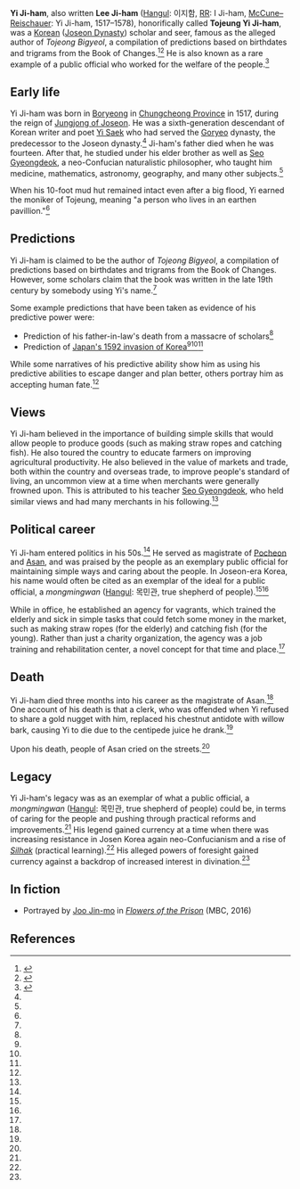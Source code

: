 '''Yi Ji-ham''', also written '''Lee Ji-ham''' ([[Hangul]]: 이지함, [[Revised Romanization of Korean|RR]]: I Ji-ham, [[McCune–Reischauer]]: Yi Ji-ham, 1517–1578), honorifically called '''Tojeung Yi Ji-ham''', was a [[Korea]]n ([[Joseon Dynasty]]) scholar and seer, famous as the alleged author of ''Tojeong Bigyeol'', a compilation of predictions based on birthdates and trigrams from the Book of Changes.<ref name=kbs>{{cite web|url = http://world.kbs.co.kr/english/archive/program/program_koreanstory.htm?no=25395&current_page=13|title = Lee Ji-ham, a far-seeing sage for the people|publisher = KBS World Radio|accessdate = December 25, 2016}}</ref><ref>{{Cite web|url = http://folkency.nfm.go.kr/en/topic/LegendsofOtherworldlyandRenownedFigures/5632|title = Legends of Otherworldly and Renowned Figures, Encyclopedia of Korean Folk Culture|date = November 30, 2016|accessdate = October 22, 2017}}</ref> He is also known as a rare example of a public official who worked for the welfare of the people.<ref name=ekfl>{{cite book|url = https://books.google.com/books?id=DsR3BgAAQBAJ|title = Encyclopedia of Korean Folk Literature|accessdate = October 22, 2017}}</ref>{{rp|228}}

== Early life ==

Yi Ji-ham was born in [[Boryeong]] in [[Chungcheong Province]] in 1517, during the reign of [[Jungjong of Joseon]]. He was a sixth-generation descendant of Korean writer and poet [[Yi Saek]] who had served the [[Goryeo]] dynasty, the predecessor to the Joseon dynasty.<ref name=kbs/> Ji-ham's father died when he was fourteen. After that, he studied under his elder brother as well as [[Seo Gyeongdeok]], a neo-Confucian naturalistic philosopher, who taught him medicine, mathematics, astronomy, geography, and many other subjects.<ref name=kbs/>

When his 10-foot mud hut remained intact even after a big flood, Yi earned the moniker of Tojeung, meaning "a person who lives in an earthen pavillion."<ref name=kbs/>

== Predictions ==

Yi Ji-ham is claimed to be the author of ''Tojeong Bigyeol'', a compilation of predictions based on birthdates and trigrams from the Book of Changes. However, some scholars claim that the book was written in the late 19th century by somebody using Yi's name.<ref name=kbs/>

Some example predictions that have been taken as evidence of his predictive power were:

* Prediction of his father-in-law's death from a massacre of scholars<ref name=kbs/>
* Prediction of [[Japanese invasions of Korea (1592–98)|Japan's 1592 invasion of Korea]]<ref name=kbs/><ref name=kbs/><ref name=ekfl/>

While some narratives of his predictive ability show him as using his predictive abilities to escape danger and plan better, others portray him as accepting human fate.<ref name=ekfl/>

== Views ==

Yi Ji-ham believed in the importance of building simple skills that would allow people to produce goods (such as making straw ropes and catching fish). He also toured the country to educate farmers on improving agricultural productivity. He also believed in the value of markets and trade, both within the country and overseas trade, to improve people's standard of living, an uncommon view at a time when merchants were generally frowned upon. This is attributed to his teacher [[Seo Gyeongdeok]], who held similar views and had many merchants in his following.<ref name=kbs/>

== Political career ==

Yi Ji-ham entered politics in his 50s.<ref name=kbs/> He served as magistrate of [[Pocheon]] and [[Asan]], and was praised by the people as an exemplary public official for maintaining simple ways and caring about the people. In Joseon-era Korea, his name would often be cited as an exemplar of the ideal for a public official, a ''mongmingwan'' ([[Hangul]]: 목민관, true shepherd of people).<ref name=ekfl/><ref name=kbs/>

While in office, he established an agency for vagrants, which trained the elderly and sick in simple tasks that could fetch some money in the market, such as making straw ropes (for the elderly) and catching fish (for the young). Rather than just a charity organization, the agency was a job training and rehabilitation center, a novel concept for that time and place.<ref name=kbs/>

== Death ==

Yi Ji-ham died three months into his career as the magistrate of Asan.<ref name=kbs/> One account of his death is that a clerk, who was offended when Yi refused to share a gold nugget with him, replaced his chestnut antidote with willow bark, causing Yi to die due to the centipede juice he drank.<ref name=ekfl/>

Upon his death, people of Asan cried on the streets.<ref name=kbs/>

== Legacy ==

Yi Ji-ham's legacy was as an exemplar of what a public official, a ''mongmingwan'' ([[Hangul]]: 목민관, true shepherd of people) could be, in terms of caring for the people and pushing through practical reforms and improvements.<ref name=ekfl/> His legend gained currency at a time when there was increasing resistance in Josen Korea again neo-Confucianism and a rise of ''[[Silhak]]'' (practical learning).<ref name=ekfl/> His alleged powers of foresight gained currency against a backdrop of increased interest in divination.<ref name=ekfl/>

== In fiction ==

* Portrayed by [[Joo Jin-mo (actor, born 1958)|Joo Jin-mo]] in ''[[Flowers of the Prison]]'' (MBC, 2016)

== References ==

{{reflist|30em}}


